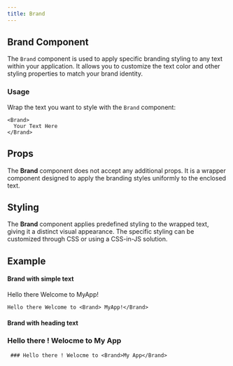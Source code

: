 ```yaml
---
title: Brand
---
```



## Brand Component

The `Brand` component is used to apply specific branding styling to any text within your application. It allows you to customize the text color and other styling properties to match your brand identity.

### Usage

Wrap the text you want to style with the `Brand` component:

```mdx copy
<Brand>
  Your Text Here
</Brand>
```

## Props

The **Brand** component does not accept any additional props. It is a wrapper component designed to apply the branding styles uniformly to the enclosed text.


## Styling

The **Brand** component applies predefined styling to the wrapped text, giving it a distinct visual appearance. The specific styling can be customized through CSS or using a CSS-in-JS solution.

## Example

#### Brand with simple text

<Layout columnCount={2}>

Hello there Welcome to <Brand> MyApp!</Brand>

```mdx copy filename="Brand.mdx"
Hello there Welcome to <Brand> MyApp!</Brand>
```
</Layout>


#### Brand with heading text

<Layout columnCount={2}>

 ### Hello there ! Welocme to <Brand>My App</Brand>

```mdx copy filename="BrandHeading.mdx"
 ### Hello there ! Welocme to <Brand>My App</Brand>
```
</Layout>
